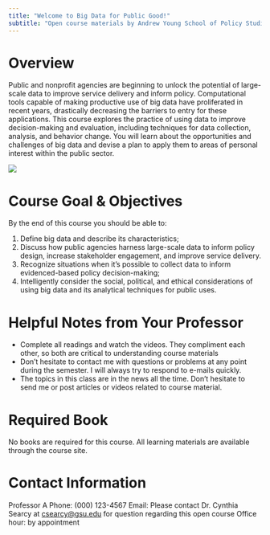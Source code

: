 ```yaml
---
title: "Welcome to Big Data for Public Good!"
subtitle: "Open course materials by Andrew Young School of Policy Studies Georgia State University"
---
```

# Overview

Public and nonprofit agencies are beginning to unlock the potential of large-scale data to improve service delivery and inform policy. Computational tools capable of making productive use of big data have proliferated in recent years, drastically decreasing the barriers to entry for these applications. This course explores the practice of using data to improve decision-making and evaluation, including techniques for data collection, analysis, and behavior change. You will learn about the opportunities and challenges of big data and devise a plan to apply them to areas of personal interest within the public sector.

![](logo.png)


# Course Goal & Objectives

By the end of this course you should be able to:

1.  Define big data and describe its characteristics;
2.  Discuss how public agencies harness large-scale data to inform policy design, increase stakeholder engagement, and improve service delivery.
3.  Recognize situations when it's possible to collect data to inform evidenced-based policy decision-making;
4.  Intelligently consider the social, political, and ethical considerations of using big data and its analytical techniques for public uses.

# Helpful Notes from Your Professor

-   Complete all readings and watch the videos. They compliment each other, so both are critical to understanding course materials
-   Don't hesitate to contact me with questions or problems at any point during the semester. I will always try to respond to e-mails quickly.
-   The topics in this class are in the news all the time. Don't hesitate to send me or post articles or videos related to course material.

# Required Book

No books are required for this course. All learning materials are available through the course site.

# Contact Information

Professor A
Phone: (000) 123-4567
Email: Please contact Dr. Cynthia Searcy at [csearcy\@gsu.edu](mailto:csearcy@gsu.edu){.email} for question regarding this open course
Office hour: by appointment
